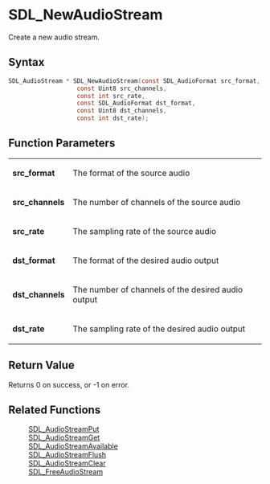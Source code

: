 = SDL_NewAudioStream =

Create a new audio stream.

== Syntax ==

<syntaxhighlight lang='c'>
SDL_AudioStream * SDL_NewAudioStream(const SDL_AudioFormat src_format,
                   const Uint8 src_channels,
                   const int src_rate,
                   const SDL_AudioFormat dst_format,
                   const Uint8 dst_channels,
                   const int dst_rate);
</syntaxhighlight>

== Function Parameters ==

{|
|'''src_format'''
|The format of the source audio
|-
|'''src_channels'''
|The number of channels of the source audio
|-
|'''src_rate'''
|The sampling rate of the source audio
|-
|'''dst_format'''
|The format of the desired audio output
|-
|'''dst_channels'''
|The number of channels of the desired audio output
|-
|'''dst_rate'''
|The sampling rate of the desired audio output
|}

== Return Value ==

Returns 0 on success, or -1 on error.

== Related Functions ==

:[[SDL_AudioStreamPut]]
:[[SDL_AudioStreamGet]]
:[[SDL_AudioStreamAvailable]]
:[[SDL_AudioStreamFlush]]
:[[SDL_AudioStreamClear]]
:[[SDL_FreeAudioStream]]



